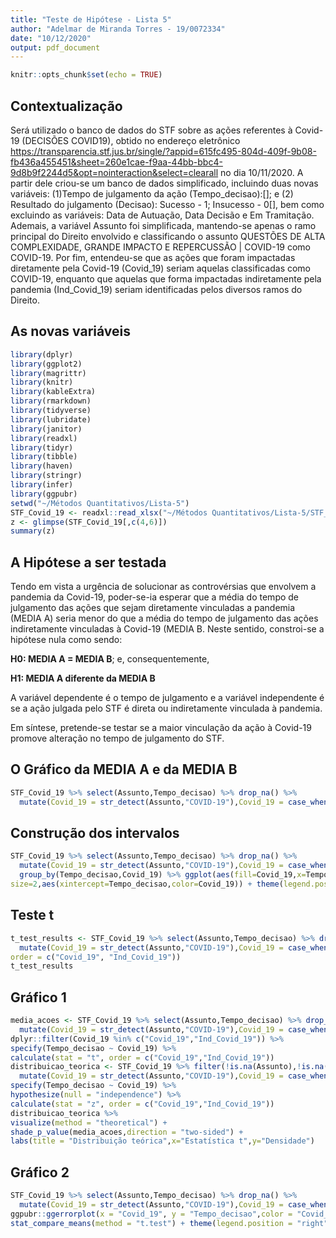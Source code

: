 ```yaml
---
title: "Teste de Hipótese - Lista 5"
author: "Adelmar de Miranda Torres - 19/0072334"
date: "10/12/2020"
output: pdf_document
---
```


```r
knitr::opts_chunk$set(echo = TRUE)
```

## Contextualização

Será utilizado o banco de dados do STF sobre as ações referentes à Covid-19 (DECISÕES COVID19), obtido no endereço eletrônico <https://transparencia.stf.jus.br/single/?appid=615fc495-804d-409f-9b08-fb436a455451&sheet=260e1cae-f9aa-44bb-bbc4-9d8b9f2244d5&opt=nointeraction&select=clearall> no dia 10/11/2020. A partir dele criou-se um banco de dados simplificado, incluindo duas novas variáveis: (1)Tempo de julgamento da ação (Tempo_decisao):[]; e (2) Resultado do julgamento (Decisao): Sucesso - 1; Insucesso - 0[], bem como excluindo as variáveis: Data de Autuação, Data Decisão e Em Tramitação. Ademais, a variável Assunto foi simplificada, mantendo-se apenas o ramo principal do Direito envolvido e classificando o assunto QUESTÕES DE ALTA COMPLEXIDADE, GRANDE IMPACTO E REPERCUSSÃO | COVID-19 como COVID-19. Por fim, entendeu-se que as ações que foram impactadas
diretamente pela Covid-19 (Covid_19) seriam aquelas classificadas como COVID-19, enquanto que aquelas que forma impactadas indiretamente pela pandemia (Ind_Covid_19) seriam identificadas pelos diversos ramos do Direito.

## As novas variáveis

```r
library(dplyr)
library(ggplot2)
library(magrittr)
library(knitr)
library(kableExtra)
library(rmarkdown)
library(tidyverse)
library(lubridate)
library(janitor)
library(readxl)
library(tidyr)
library(tibble)
library(haven)
library(stringr)
library(infer)
library(ggpubr)
setwd("~/Métodos Quantitativos/Lista-5")
STF_Covid_19 <- readxl::read_xlsx("~/Métodos Quantitativos/Lista-5/STF_Covid-19 - SIMPLIFICADO.xlsx")
z <- glimpse(STF_Covid_19[,c(4,6)])
summary(z)
```

## A Hipótese a ser testada

Tendo em vista a urgência de solucionar as controvérsias que envolvem a pandemia da Covid-19, poder-se-ia esperar que a média do tempo de julgamento das ações que sejam diretamente vinculadas a pandemia (MEDIA A) seria menor do que a média do tempo de julgamento das ações indiretamente vinculadas à Covid-19 (MEDIA B. Neste sentido, constroi-se a hipótese nula como sendo:

**H0: MEDIA A = MEDIA B**; e, consequentemente,

**H1: MEDIA A diferente da MEDIA B**

A variável dependente é o tempo de julgamento e a variável independente é se a ação julgada pelo STF é direta ou indiretamente vinculada à pandemia.

Em síntese, pretende-se testar se a maior vinculação da ação à Covid-19 promove alteração no tempo de julgamento do STF.

## O Gráfico da MEDIA A e da MEDIA B
```r
STF_Covid_19 %>% select(Assunto,Tempo_decisao) %>% drop_na() %>%
  mutate(Covid_19 = str_detect(Assunto,"COVID-19"),Covid_19 = case_when(Covid_19==TRUE~"Covid_19",Covid_19==FALSE~"Ind_Covid_19")) %>%  ggplot() + geom_density(aes(fill=Covid_19,x=Tempo_decisao),alpha=.8,color=NA) + geom_vline(data=. %>% group_by(Covid_19) %>% summarise(media=mean(Tempo_decisao,na.rm=T)),size=2,aes(color=Covid_19,xintercept=media)) + theme_minimal(base_size = 9) + xlab("Tempo de julgamento") + ggtitle("Covid-19: Tempo de julgamento em ações direta ou indiretamente vinculada à pandemia") + xlim(0,150) + geom_text(x=34,y=0.04,label="21 dias") + geom_text(x=85,y=0.05,label="70 dias") + geom_text(x=100,y=0.03,label="Total igual a 40 dias")
```

## Construção dos intervalos

```r
STF_Covid_19 %>% select(Assunto,Tempo_decisao) %>% drop_na() %>%
  mutate(Covid_19 = str_detect(Assunto,"COVID-19"),Covid_19 = case_when(Covid_19==TRUE~"Covid_19",Covid_19==FALSE~"Ind_Covid_19")) %>%
  group_by(Tempo_decisao,Covid_19) %>% ggplot(aes(fill=Covid_19,x=Tempo_decisao,color=Covid_19,y=Covid_19)) + stat_summary(fun=mean, geom="point") + stat_summary(fun.data=, geom="errorbar", width=0.2) + geom_vline(data=. %>% group_by(Covid_19) %>% summarise(Tempo_decisao=mean(Tempo_decisao,na.rm = T)),
size=2,aes(xintercept=Tempo_decisao,color=Covid_19)) + theme(legend.position = "none") + theme_minimal()
```

## Teste t

```r
t_test_results <- STF_Covid_19 %>% select(Assunto,Tempo_decisao) %>% drop_na() %>% 
  mutate(Covid_19 = str_detect(Assunto,"COVID-19"),Covid_19 = case_when(Covid_19==TRUE~"Covid_19",Covid_19==FALSE~"Ind_Covid_19")) %>%  t_test(formula = Tempo_decisao ~ Covid_19,
order = c("Covid_19", "Ind_Covid_19"))
t_test_results
```

## Gráfico 1

```r
media_acoes <- STF_Covid_19 %>% select(Assunto,Tempo_decisao) %>% drop_na() %>%
  mutate(Covid_19 = str_detect(Assunto,"COVID-19"),Covid_19 = case_when(Covid_19==TRUE~"Covid_19",Covid_19==FALSE~"Ind_Covid_19"))%>%
dplyr::filter(Covid_19 %in% c("Covid_19","Ind_Covid_19")) %>%
specify(Tempo_decisao ~ Covid_19) %>%
calculate(stat = "t", order = c("Covid_19","Ind_Covid_19"))
distribuicao_teorica <- STF_Covid_19 %>% filter(!is.na(Assunto),!is.na(Tempo_decisao)) %>%
  mutate(Covid_19 = str_detect(Assunto,"COVID-19"),Covid_19 = case_when(Covid_19==TRUE~"Covid_19",Covid_19==FALSE~"Ind_Covid_19"))%>% 
specify(Tempo_decisao ~ Covid_19) %>%
hypothesize(null = "independence") %>%
calculate(stat = "z", order = c("Covid_19","Ind_Covid_19"))
distribuicao_teorica %>%
visualize(method = "theoretical") +
shade_p_value(media_acoes,direction = "two-sided") +
labs(title = "Distribuição teórica",x="Estatística t",y="Densidade")
```

## Gráfico 2

```r
STF_Covid_19 %>% select(Assunto,Tempo_decisao) %>% drop_na() %>%
  mutate(Covid_19 = str_detect(Assunto,"COVID-19"),Covid_19 = case_when(Covid_19==TRUE~"Covid_19",Covid_19==FALSE~"Ind_Covid_19")) %>% 
ggpubr::ggerrorplot(x = "Covid_19", y = "Tempo_decisao",color = "Covid_19",position = position_dodge2(0.9)) +
stat_compare_means(method = "t.test") + theme(legend.position = "right") +scale_y_continuous(limits = c(0,100))
```

